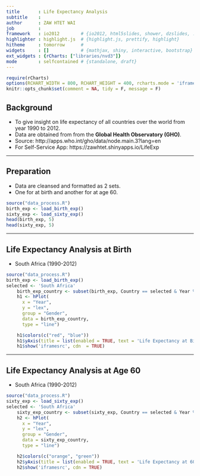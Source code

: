 ---
title       : Life Expectancy Analysis
subtitle    : 
author      : ZAW HTET WAI
job         : 
framework   : io2012        # {io2012, html5slides, shower, dzslides, ...}
highlighter : highlight.js  # {highlight.js, prettify, highlight}
hitheme     : tomorrow      # 
widgets     : []            # {mathjax, shiny, interactive, bootstrap}
ext_widgets : {rCharts: ["libraries/nvd3"]}
mode        : selfcontained # {standalone, draft}
---

```{r setup, message = F, echo = F}
require(rCharts)
options(RCHART_WIDTH = 800, RCHART_HEIGHT = 400, rcharts.mode = 'iframe', rcharts.cdn = TRUE)
knitr::opts_chunk$set(comment = NA, tidy = F, message = F)
```


## Background

 - To give insight on life expectancy of all countries over the world from year 1990 to 2012.
 - Data are obtained from from the <b>Global Health Observatory (GHO)</b>.
 - Source: http://apps.who.int/gho/data/node.main.3?lang=en
 - For Self-Service App: https://zawhtet.shinyapps.io/LifeExp

---

## Preparation
- Data are cleansed and formatted as 2 sets.
- One for at birth and another for at age 60.

```{r, echo=FALSE, warning=FALSE}
source("data_process.R")
birth_exp <- load_birth_exp()
sixty_exp <- load_sixty_exp()
head(birth_exp, 5)
head(sixty_exp, 5)
```

---

## Life Expectancy Analysis at Birth
- South Africa (1990-2012)

```{r results = 'asis', message = F, echo = F}
source("data_process.R")
birth_exp <- load_birth_exp()
selected <- 'South Africa'
    birth_exp_country <- subset(birth_exp, Country == selected & Year %in% seq(1990, 2012, 1))
    h1 <- hPlot(
      x = "Year", 
      y = "lex", 
      group = "Gender", 
      data = birth_exp_country, 
      type = "line")

    h1$colors(c("red", "blue"))
    h1$yAxis(title = list(enabled = TRUE, text = 'Life Expectancy at Birth'))
    h1$show('iframesrc', cdn  = TRUE)
```

---

## Life Expectancy Analysis at Age 60
- South Africa (1990-2012)

```{r results = 'asis', message = F, echo = F}
source("data_process.R")
sixty_exp <- load_sixty_exp()
selected <- 'South Africa'
    sixty_exp_country <- subset(sixty_exp, Country == selected & Year %in% seq(1990, 2012, 1))
    h2 <- hPlot(
      x = "Year", 
      y = "lex", 
      group = "Gender", 
      data = sixty_exp_country, 
      type = "line")

    h2$colors(c("orange", "green"))
    h2$yAxis(title = list(enabled = TRUE, text = 'Life Expectancy at 60'))
    h2$show('iframesrc', cdn = TRUE)

```
